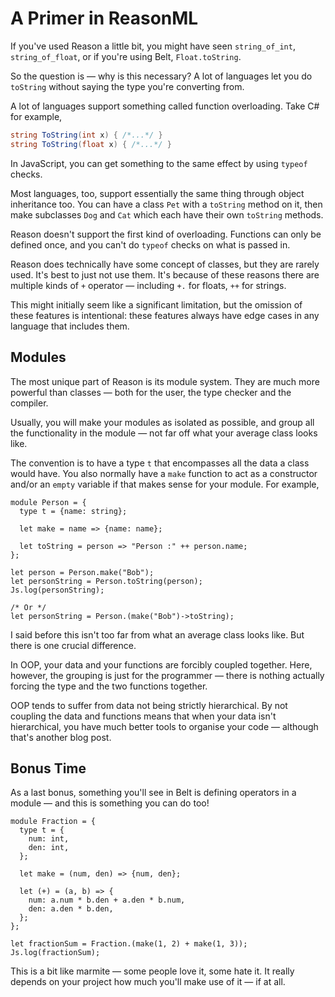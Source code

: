 
# A Primer in ReasonML

If you've used Reason a little bit, you might have seen `string_of_int`, `string_of_float`, or if you're using Belt, `Float.toString`.

So the question is &mdash; why is this necessary? A lot of languages let you do `toString` without saying the type you're converting from.

A lot of languages support something called function overloading. Take C# for example,

```c#
string ToString(int x) { /*...*/ }
string ToString(float x) { /*...*/ }
```

In JavaScript, you can get something to the same effect by using `typeof` checks.

Most languages, too, support essentially the same thing through object inheritance too. You can have a class `Pet` with a `toString` method on it, then make subclasses `Dog` and `Cat` which each have their own `toString` methods.

Reason doesn't support the first kind of overloading. Functions can only be defined once, and you can't do `typeof` checks on what is passed in.

Reason does technically have some concept of classes, but they are rarely used. It's best to just not use them.
It's because of these reasons there are multiple kinds of `+` operator &mdash; including `+.` for floats, `++` for strings.

This might initially seem like a significant limitation, but the omission of these features is intentional: these features always have edge cases in any language that includes them.

## Modules

The most unique part of Reason is its module system. They are much more powerful than classes &mdash; both for the user, the type checker and the compiler.

Usually, you will make your modules as isolated as possible, and group all the functionality in the module &mdash; not far off what your average class looks like.

The convention is to have a type `t` that encompasses all the data a class would have. You also normally have a `make` function to act as a constructor and/or an `empty` variable if that makes sense for your module. For example,

```reasonml
module Person = {
  type t = {name: string};

  let make = name => {name: name};

  let toString = person => "Person :" ++ person.name;
};

let person = Person.make("Bob");
let personString = Person.toString(person);
Js.log(personString);

/* Or */
let personString = Person.(make("Bob")->toString);
```

I said before this isn't too far from what an average class looks like. But there is one crucial difference.

In OOP, your data and your functions are forcibly coupled together. Here, however, the grouping is just for the programmer &mdash; there is nothing actually forcing the type and the two functions together.

OOP tends to suffer from data not being strictly hierarchical. By not coupling the data and functions means that when your data isn't hierarchical, you have much better tools to organise your code &mdash; although that's another blog post.

## Bonus Time

As a last bonus, something you'll see in Belt is defining operators in a module &mdash; and this is something you can do too!

```reasonml
module Fraction = {
  type t = {
    num: int,
    den: int,
  };

  let make = (num, den) => {num, den};

  let (+) = (a, b) => {
    num: a.num * b.den + a.den * b.num,
    den: a.den * b.den,
  };
};

let fractionSum = Fraction.(make(1, 2) + make(1, 3));
Js.log(fractionSum);
```

This is a bit like marmite &mdash; some people love it, some hate it. It really depends on your project how much you'll make use of it &mdash; if at all.
